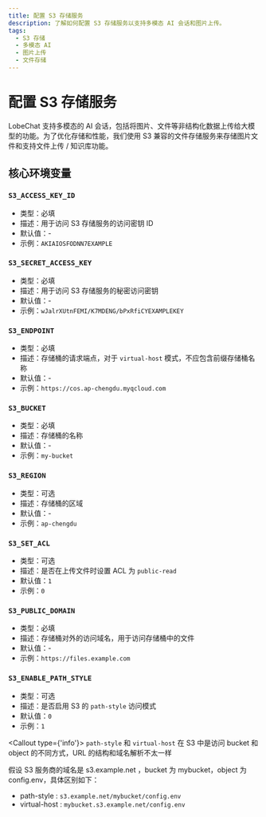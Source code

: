 ```yaml
---
title: 配置 S3 存储服务
description: 了解如何配置 S3 存储服务以支持多模态 AI 会话和图片上传。
tags:
  - S3 存储
  - 多模态 AI
  - 图片上传
  - 文件存储
---
```


# 配置 S3 存储服务

LobeChat 支持多模态的 AI 会话，包括将图片、文件等非结构化数据上传给大模型的功能。为了优化存储和性能，我们使用 S3 兼容的文件存储服务来存储图片文件和支持文件上传 / 知识库功能。

## 核心环境变量

### `S3_ACCESS_KEY_ID`

- 类型：必填
- 描述：用于访问 S3 存储服务的访问密钥 ID
- 默认值：-
- 示例：`AKIAIOSFODNN7EXAMPLE`

### `S3_SECRET_ACCESS_KEY`

- 类型：必填
- 描述：用于访问 S3 存储服务的秘密访问密钥
- 默认值：-
- 示例：`wJalrXUtnFEMI/K7MDENG/bPxRfiCYEXAMPLEKEY`

### `S3_ENDPOINT`

- 类型：必填
- 描述：存储桶的请求端点，对于 `virtual-host` 模式，不应包含前缀存储桶名称
- 默认值：-
- 示例：`https://cos.ap-chengdu.myqcloud.com`

### `S3_BUCKET`

- 类型：必填
- 描述：存储桶的名称
- 默认值：-
- 示例：`my-bucket`

### `S3_REGION`

- 类型：可选
- 描述：存储桶的区域
- 默认值：-
- 示例：`ap-chengdu`

### `S3_SET_ACL`

- 类型：可选
- 描述：是否在上传文件时设置 ACL 为 `public-read`
- 默认值：`1`
- 示例：`0`

### `S3_PUBLIC_DOMAIN`

- 类型：必填
- 描述：存储桶对外的访问域名，用于访问存储桶中的文件
- 默认值：-
- 示例：`https://files.example.com`

### `S3_ENABLE_PATH_STYLE`

- 类型：可选
- 描述：是否启用 S3 的 `path-style` 访问模式
- 默认值：`0`
- 示例：`1`

<Callout type={'info'}>
  `path-style` 和 `virtual-host` 在 S3 中是访问 bucket 和 object 的不同方式，URL 的结构和域名解析不太一样

  假设 S3 服务商的域名是 s3.example.net ，bucket 为 mybucket，object 为 config.env，具体区别如下：

  - path-style : `s3.example.net/mybucket/config.env`
  - virtual-host : `mybucket.s3.example.net/config.env`
</Callout>
